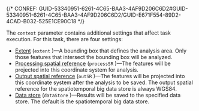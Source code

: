

{/* CONREF: GUID-53340951-6261-4C65-BAA3-4AF9D206C6D2#GUID-53340951-6261-4C65-BAA3-4AF9D206C6D2/GUID-E671F554-89D2-4CAD-B032-525E1CE90C18  */}

The `context`  parameter contains additional settings that affect task execution. For this task, there are four settings:

-   [Extent](/extent-geoanalytics) (`extent` )—A bounding box that defines the analysis area. Only those features that intersect the bounding box will be analyzed. 
-   [Processing spatial reference](/process-spatial-reference) (`processSR` )—The features will be projected into this coordinate system for analysis.
-   [Output spatial reference](/output-spatial-reference-geoanalytics) (`outSR` )—The features will be projected into this coordinate system after the analysis to be saved. The output spatial reference for the spatiotemporal big data store is always WGS84.
-   [Data store](/outputdatastore) (`dataStore` )—Results will be saved to the specified data store. The default is the spatiotemporal big data store.
